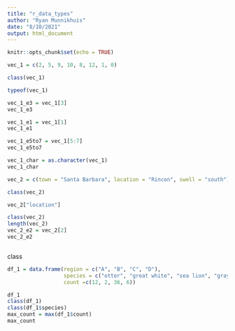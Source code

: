```yaml
---
title: "r_data_types"
author: "Ryan Munnikhuis"
date: "8/10/2021"
output: html_document
---
```


```r
knitr::opts_chunk$set(echo = TRUE)
```

```r

vec_1 = c(2, 5, 9, 10, 8, 12, 1, 0)

class(vec_1)

typeof(vec_1)

vec_1_e3 = vec_1[3]
vec_1_e3

vec_1_e1 = vec_1[1]
vec_1_e1

vec_1_e5to7 = vec_1[5:7]
vec_1_e5to7

vec_1_char = as.character(vec_1)
vec_1_char

vec_2 = c(town = "Santa Barbara", location = "Rincon", swell = "south")

class(vec_2)

vec_2["location"]

class(vec_2)
length(vec_2)
vec_2_e2 = vec_2[2]
vec_2_e2
```
```r
```

class
```r
df_1 = data.frame(region = c("A", "B", "C", "D"), 
                  species = c("otter", "great white", "sea lion", "gray whale"), 
                  count =c(12, 2, 36, 6))

df_1
class(df_1)
class(df_1$species)
max_count = max(df_1$count)
max_count
```
```r
```

